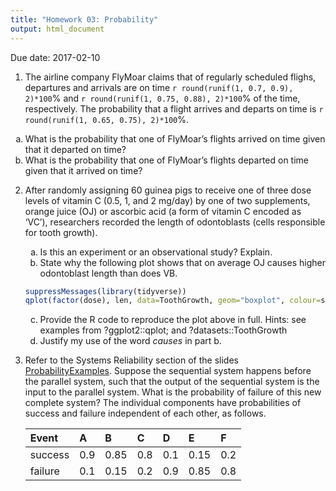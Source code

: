 ```yaml
---
title: "Homework 03: Probability"
output: html_document
---
```


Due date: 2017-02-10

1. The airline company FlyMoar claims that of regularly scheduled flighs, departures and arrivals are on time `r round(runif(1, 0.7, 0.9), 2)*100`\% and `r round(runif(1, 0.75, 0.88), 2)*100`\% of the time, respectively.   The probability that a flight arrives and departs on time is `r round(runif(1, 0.65, 0.75), 2)*100`\%. <!--- % PS Ex 2.33; 85%, 82%, and 78%, respectively --->

a. What is the probability that one of FlyMoar's flights arrived on time given that it departed on time?
b. What is the probability that one of FlyMoar's flights departed on time given that it arrived on time?

2. After randomly assigning 60 guinea pigs to receive one of three dose levels of vitamin C (0.5, 1, and 2 mg/day) by one of two supplements, orange juice (OJ) or ascorbic acid (a form of vitamin C encoded as ‘VC’), researchers recorded the length of odontoblasts (cells responsible for tooth growth).

   a. Is this an experiment or an observational study?  Explain.
   b. State why the following plot shows that on average OJ causes higher odontoblast length than does VB.
   ```r
   suppressMessages(library(tidyverse))
   qplot(factor(dose), len, data=ToothGrowth, geom="boxplot", colour=supp)
   ```
   c. Provide the R code to reproduce the plot above in full.  Hints: see examples from ?ggplot2::qplot; and ?datasets::ToothGrowth
   d. Justify my use of the word *causes* in part b.

3. Refer to the Systems Reliability section of the slides [ProbabilityExamples](https://roualdes.us/teaching/math314/lectures/probability_examples_handout.pdf).  Suppose the sequential system happens before the parallel system, such that the output of the sequential system is the input to the parallel system.  What is the probability of failure of this new complete system? The individual components have probabilities of success and failure independent of each other, as follows.


   Event        A       B       C       D       E       F
   ------       ---     ---     ---     ---     ---     ---
   success      0.9     0.85    0.8     0.1     0.15    0.2
   failure      0.1     0.15    0.2     0.9     0.85    0.8